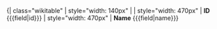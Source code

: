 <includeonly>{| class="wikitable" 
| style="width: 140px" |
| style="width: 470px" | '''ID'''  <nowiki>{{{field|id}}} </nowiki>  
| style="width: 470px" | '''Name'''  <nowiki>{{{field|name}}} </nowiki><includeonly>